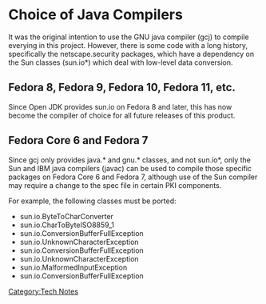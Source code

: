 = Choice of Java Compilers =

It was the original intention to use the GNU java compiler (gcj) to compile everying in this project.  However, there is some code with a long history, specifically the netscape.security packages, which have a dependency on the Sun classes (sun.io*) which deal with low-level data conversion.

== Fedora 8, Fedora 9, Fedora 10, Fedora 11, etc. ==

Since Open JDK provides sun.io on Fedora 8 and later, this has now become the compiler of choice for all future releases of this product.

== Fedora Core 6 and Fedora 7 ==

Since gcj only provides java.* and gnu.* classes, and not sun.io*, only the Sun and IBM java compilers (javac) can be used to compile those specific packages on Fedora Core 6 and Fedora 7, although use of the Sun compiler may require a change to the spec file in certain PKI components.

For example, the following classes must be ported:

* sun.io.ByteToCharConverter
* sun.io.CharToByteISO8859_1
* sun.io.ConversionBufferFullException
* sun.io.UnknownCharacterException
* sun.io.ConversionBufferFullException
* sun.io.UnknownCharacterException
* sun.io.MalformedInputException
* sun.io.ConversionBufferFullException


[[Category:Tech Notes]]